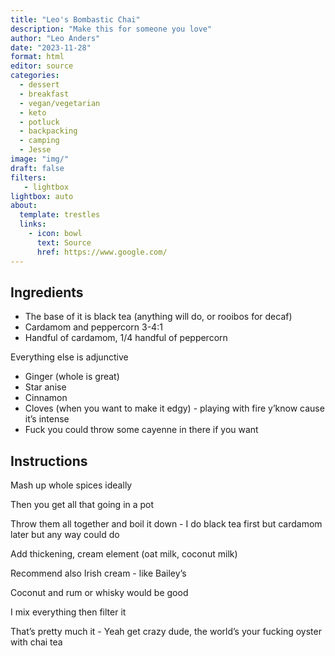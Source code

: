 ```yaml
---
title: "Leo's Bombastic Chai"
description: "Make this for someone you love"
author: "Leo Anders"
date: "2023-11-28"
format: html
editor: source
categories:
  - dessert
  - breakfast
  - vegan/vegetarian
  - keto
  - potluck
  - backpacking
  - camping
  - Jesse
image: "img/"
draft: false
filters:
   - lightbox
lightbox: auto
about:
  template: trestles
  links:
    - icon: bowl
      text: Source
      href: https://www.google.com/
---
```


## Ingredients

- The base of it is black tea (anything will do, or rooibos for decaf) 
- Cardamom and peppercorn 3-4:1 
- Handful of cardamom, 1/4 handful of peppercorn 

Everything else is adjunctive

- Ginger (whole is great)
- Star anise 
- Cinnamon 
- Cloves (when you want to make it edgy) - playing with fire y'know cause it's intense
- Fuck you could throw some cayenne in there if you want 

## Instructions

Mash up whole spices ideally 

Then you get all that going in a pot 

Throw them all together and boil it down - I do black tea first but cardamom later but any way could do 

Add thickening, cream element (oat milk, coconut milk) 

Recommend also Irish cream - like Bailey's 

Coconut and rum or whisky would be good 

I mix everything then filter it 

That's pretty much it - Yeah get crazy dude, the world's your fucking oyster with chai tea 
